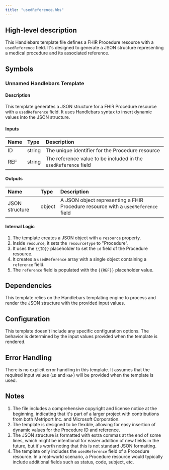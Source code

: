 ```yaml
---
title: "usedReference.hbs"
---
```


## High-level description
This Handlebars template file defines a FHIR Procedure resource with a `usedReference` field. It's designed to generate a JSON structure representing a medical procedure and its associated reference.

## Symbols

### Unnamed Handlebars Template
#### Description
This template generates a JSON structure for a FHIR Procedure resource with a `usedReference` field. It uses Handlebars syntax to insert dynamic values into the JSON structure.

#### Inputs
| Name | Type | Description |
|:-----|:-----|:------------|
| ID | string | The unique identifier for the Procedure resource |
| REF | string | The reference value to be included in the `usedReference` field |

#### Outputs
| Name | Type | Description |
|:-----|:-----|:------------|
| JSON structure | object | A JSON object representing a FHIR Procedure resource with a `usedReference` field |

#### Internal Logic
1. The template creates a JSON object with a `resource` property.
2. Inside `resource`, it sets the `resourceType` to "Procedure".
3. It uses the `{{ID}}` placeholder to set the `id` field of the Procedure resource.
4. It creates a `usedReference` array with a single object containing a `reference` field.
5. The `reference` field is populated with the `{{REF}}` placeholder value.

## Dependencies
This template relies on the Handlebars templating engine to process and render the JSON structure with the provided input values.

## Configuration
This template doesn't include any specific configuration options. The behavior is determined by the input values provided when the template is rendered.

## Error Handling
There is no explicit error handling in this template. It assumes that the required input values (`ID` and `REF`) will be provided when the template is used.

## Notes
1. The file includes a comprehensive copyright and license notice at the beginning, indicating that it's part of a larger project with contributions from both Metriport Inc. and Microsoft Corporation.
2. The template is designed to be flexible, allowing for easy insertion of dynamic values for the Procedure ID and reference.
3. The JSON structure is formatted with extra commas at the end of some lines, which might be intentional for easier addition of new fields in the future, but it's worth noting that this is not standard JSON formatting.
4. The template only includes the `usedReference` field of a Procedure resource. In a real-world scenario, a Procedure resource would typically include additional fields such as status, code, subject, etc.